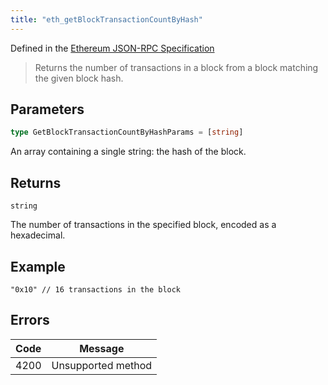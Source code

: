 ```yaml
---
title: "eth_getBlockTransactionCountByHash"
---
```



Defined in the [Ethereum JSON-RPC Specification](https://ethereum.org/en/developers/docs/apis/json-rpc/)

> Returns the number of transactions in a block from a block matching the given block hash.

## Parameters

```ts
type GetBlockTransactionCountByHashParams = [string]
```

An array containing a single string: the hash of the block.

## Returns

`string`

The number of transactions in the specified block, encoded as a hexadecimal.

## Example

```
"0x10" // 16 transactions in the block
```

## Errors

| Code | Message            |
| ---- | ------------------ |
| 4200 | Unsupported method |

```

```
